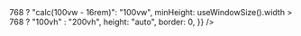 

<Bleed full>
  <Head><title>Public API | Cal.com</title></Head>
  <IframeResizer
    autoResize
    src={process.env.NEXT_PUBLIC_SWAGGER_DOCS_URL || "https://developer.cal.com"}
    frameBorder="0"
    style={{
      width: useWindowSize().width > 768 ? "calc(100vw - 16rem)": "100vw",
      minHeight: useWindowSize().width > 768 ? "100vh" : "200vh",
      height: "auto",
      border: 0,
    }}
  />
</Bleed>
